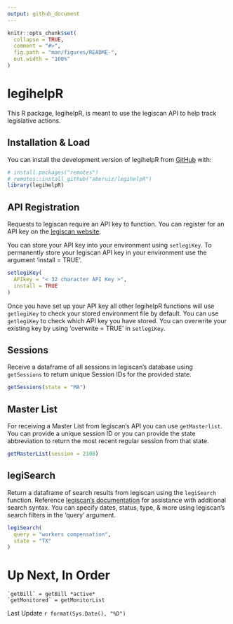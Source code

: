 ```yaml
---
output: github_document
---
```


```r
knitr::opts_chunk$set(
  collapse = TRUE,
  comment = "#>",
  fig.path = "man/figures/README-",
  out.width = "100%"
)
```

# legihelpR

<!-- badges: start -->
<!-- badges: end -->

This R package, legihelpR, is meant to use the legiscan API to help track legislative actions.

## Installation & Load

You can install the development version of legihelpR from [GitHub](https://github.com/aberuiz/legihelpR) with:

```r
# install.packages("remotes")
# remotes::install_github("aberuiz/legihelpR")
library(legihelpR)
```

## API Registration

Requests to legiscan require an API key to function. You can register for an API key on the [legiscan website](https://legiscan.com/user/register).

You can store your API key into your environment using `setlegiKey`. To permanently store your legiscan API key in your environment use the argument 'install = TRUE'.

```r
setlegiKey(
  APIkey = "< 32 character API Key >",
  install = TRUE
)
```

Once you have set up your API key all other legihelpR functions will use `getlegiKey` to check your stored environment file by default.
You can use `getlegiKey` to check which API key you have stored. 
You can overwrite your existing key by using 'overwrite = TRUE' in `setlegiKey`.

## Sessions

Receive a dataframe of all sessions in legiscan's database using `getSessions` to return unique Session IDs for the provided state.

```r
getSessions(state = "MA")
```

## Master List

For receiving a Master List from legiscan's API you can use `getMasterlist`. You can provide a unique session ID or you can provide the state abbreviation to return the most recent regular session from that state.

```r
getMasterList(session = 2108)
```

## legiSearch

Return a dataframe of search results from legiscan using the `legiSearch` function. Reference [legiscan's documentation](https://legiscan.com/fulltext-search) for assistance with additional search syntax. You can specify dates, status, type, & more using legiscan's search filters in the 'query' argument.

```r
legiSearch(
  query = "workers compensation",
  state = "TX"
)
```

# Up Next, In Order

    `getBill` = getBill *active*
    `getMonitored` = getMonitorList

Last Update `r format(Sys.Date(), "%D")`
